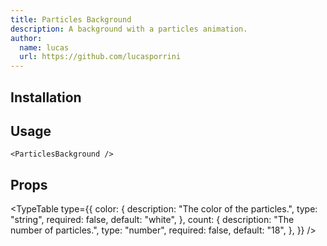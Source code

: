 ```yaml
---
title: Particles Background
description: A background with a particles animation.
author:
  name: lucas
  url: https://github.com/lucasporrini
---
```


<ComponentPreview name="particles-background-demo" />

## Installation

<ComponentInstallation name="particles-background" />

## Usage

```tsx
<ParticlesBackground />
```

## Props

<TypeTable
  type={{
    color: {
      description: "The color of the particles.",
      type: "string",
      required: false,
      default: "white",
    },
    count: {
      description: "The number of particles.",
      type: "number",
      required: false,
      default: "18",
    },
  }}
/>
